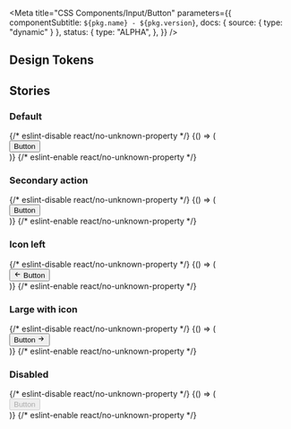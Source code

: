 

<Meta
  title="CSS Components/Input/Button"
  parameters={{
    componentSubtitle: `${pkg.name} - ${pkg.version}`,
    docs: { source: { type: "dynamic" } },
    status: {
      type: "ALPHA",
    },
  }}
/>

<Description markdown={readme} />

## Design Tokens

<DesignTokenDocBlock categoryName="Button" viewType="table" />

## Stories

### Default

<Canvas>
  {/* eslint-disable react/no-unknown-property */}
  <Story name="Default">
    {() => (
      <div>
        <button class={"denhaag-button"}>Button</button>
      </div>
    )}
  </Story>
  {/* eslint-enable react/no-unknown-property */}
</Canvas>

### Secondary action

<Canvas>
  {/* eslint-disable react/no-unknown-property */}
  <Story name="Secondary action">
    {() => (
      <div>
        <button class={"denhaag-button denhaag-button--secondary-action"}>Button</button>
      </div>
    )}
  </Story>
  {/* eslint-enable react/no-unknown-property */}
</Canvas>

### Icon left

<Canvas>
  {/* eslint-disable react/no-unknown-property */}
  <Story name="Icon left">
    {() => (
      <div>
        <button class={"denhaag-button denhaag-button--secondary-action denhaag-button--start-icon"}>
          <span class={"denhaag-button__icon"}>
            <svg
              width="1em"
              height="1em"
              viewBox="0 0 24 24"
              xmlns="http://www.w3.org/2000/svg"
              class="denhaag-icon"
              focusable="false"
              aria-hidden="true"
            >
              <path d="M11.707 18.707a1 1 0 01-1.414 0l-6-6a1 1 0 010-1.414l6-6a1 1 0 111.414 1.414L7.414 11H19a1 1 0 110 2H7.414l4.293 4.293a1 1 0 010 1.414z"></path>
            </svg>
          </span>
          Button
        </button>
      </div>
    )}
  </Story>
  {/* eslint-enable react/no-unknown-property */}
</Canvas>

### Large with icon

<Canvas>
  {/* eslint-disable react/no-unknown-property */}
  <Story name="Large with icon">
    {() => (
      <div>
        <button
          class={"denhaag-button denhaag-button--large denhaag-button--secondary-action denhaag-button--end-icon"}
        >
          Button
          <span class={"denhaag-button__icon"}>
            <svg
              width="1em"
              height="1em"
              viewBox="0 0 24 24"
              xmlns="http://www.w3.org/2000/svg"
              class="denhaag-icon"
              focusable="false"
              aria-hidden="true"
            >
              <path d="M12.293 5.293a1 1 0 011.414 0l6 6a1 1 0 010 1.414l-6 6a1 1 0 01-1.414-1.414L16.586 13H5a1 1 0 110-2h11.586l-4.293-4.293a1 1 0 010-1.414z"></path>
            </svg>
          </span>
        </button>
      </div>
    )}
  </Story>
  {/* eslint-enable react/no-unknown-property */}
</Canvas>

### Disabled

<Canvas>
  {/* eslint-disable react/no-unknown-property */}
  <Story name="Disabled">
    {() => (
      <div>
        <button disabled class={"denhaag-button"}>
          Button
        </button>
      </div>
    )}
  </Story>
  {/* eslint-enable react/no-unknown-property */}
</Canvas>
